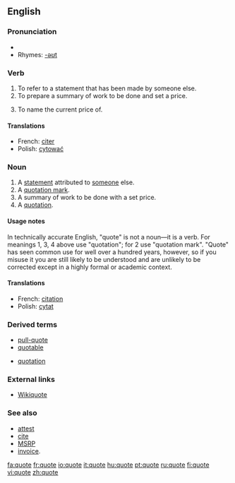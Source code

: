 ==English==

===Pronunciation===
* {{IPA|/kwəʊt/}}
* Rhymes: [[Rhymes:English:-əʊt|-əʊt]]

===Verb===
{{en-verb|quotes|quoting|quoted}}

# To refer to a statement that has been made by someone else.
# To prepare a summary of work to be done and set a price.
# {{cattag|Commerce}} To name the current price of.

====Translations====
{{rfc-trans}}
*French: [[citer]]
*Polish: [[cytować]]

===Noun===
{{en-noun}}

# A [[statement]] attributed to [[someone]] else.
# A [[quotation mark]].
# A summary of work to be done with a set price.
# A [[quotation]].

====Usage notes====
{{unreferenced}}
In technically accurate English, "quote" is not a noun&mdash;it is a verb.  For meanings 1, 3, 4 above use "quotation"; for 2 use "quotation mark".  "Quote" has seen common use for well over a hundred years, however, so if you misuse it you are still likely to be understood and are unlikely to be corrected except in a highly formal or academic context.

====Translations====
{{rfc-trans}}
*French: [[citation]]
*Polish: [[cytat]]

===Derived terms===
{{top}}
*[[pull-quote]]
*[[quotable]]
{{mid}}
*[[quotation]]
{{bottom}}

===External links===
*[[wikiquote:|Wikiquote]]
{{pedialite}}

===See also===
*[[attest]]
*[[cite]]
*[[w:MSRP|MSRP]] 
*[[w:invoice|invoice]].

[[fa:quote]]
[[fr:quote]]
[[io:quote]]
[[it:quote]]
[[hu:quote]]
[[pt:quote]]
[[ru:quote]]
[[fi:quote]]
[[vi:quote]]
[[zh:quote]]